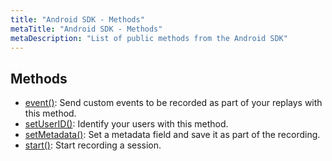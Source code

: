 ```yaml
---
title: "Android SDK - Methods"
metaTitle: "Android SDK - Methods"
metaDescription: "List of public methods from the Android SDK"
---
```


## Methods

- [event()](/android-sdk/methods/event): Send custom events to be recorded as part of your replays with this method.
- [setUserID()](/android-sdk/methods/set-user-id): Identify your users with this method.
- [setMetadata()](/android-sdk/methods/set-metadata): Set a metadata field and save it as part of the recording.
- [start()](/android-sdk/methods/start): Start recording a session.

